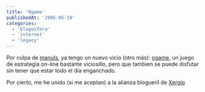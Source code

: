 ```yaml
---
title: 'Ogame'
publishedAt: '2005-05-19'
categories:
  - 'blogosfera'
  - 'internet'
  - 'legacy'
---
```


Por culpa de [manuls](http://manuls.bitacoras.com), ya tengo un nuevo vicio (otro más): [ogame](http://ogame.com.es/php/), un juego de estrategia on-line bastante viciosillo, pero que tambien se puede disfutar sin tener que estar todo el día enganchado.

Por cierto, me he unido (si me aceptan) a la alianza blogueril de [Xergio](http://log.xergio.net)
